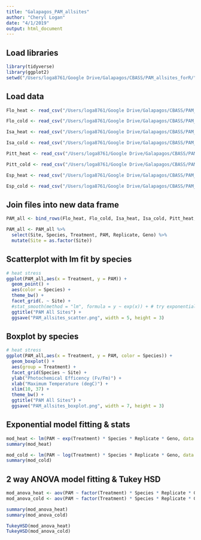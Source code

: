 ```yaml
---
title: "Galapagos_PAM_allsites"
author: "Cheryl Logan"
date: "4/1/2019"
output: html_document
---
```


## Load libraries
```r
library(tidyverse)
library(ggplot2)
setwd("/Users/loga8761/Google Drive/Galapagos/CBASS/PAM_allsites_forR/")
```

## Load data
```r
Flo_heat <- read_csv("/Users/loga8761/Google Drive/Galapagos/CBASS/PAM_allsites_forR/2019_03_17_heat_Floreana_foranalysis.csv")

Flo_cold <- read_csv("/Users/loga8761/Google Drive/Galapagos/CBASS/PAM_allsites_forR/2019_03_18_cold_Floreana_foranalysis.csv")

Isa_heat <- read_csv("/Users/loga8761/Google Drive/Galapagos/CBASS/PAM_allsites_forR/2019_03_19_heat_Isabela_foranalysis.csv")

Isa_cold <- read_csv("/Users/loga8761/Google Drive/Galapagos/CBASS/PAM_allsites_forR/2019_03_20_cold_Isabela_foranalysis.csv")

Pitt_heat <- read_csv("/Users/loga8761/Google Drive/Galapagos/CBASS/PAM_allsites_forR/2019_03_26_heat_PuntaPitt_foranalysis.csv")

Pitt_cold <- read_csv("/Users/loga8761/Google Drive/Galapagos/CBASS/PAM_allsites_forR/2019_03_27_cold_PuntaPitt_foranalysis.csv")

Esp_heat <- read_csv("/Users/loga8761/Google Drive/Galapagos/CBASS/PAM_allsites_forR/2019_04_02_heat_Espanola_foranalysis.csv")

Esp_cold <- read_csv("/Users/loga8761/Google Drive/Galapagos/CBASS/PAM_allsites_forR/2019_04_03_cold_Espanola_foranalysis.csv")
```

## Join files into new data frame
```r
PAM_all <- bind_rows(Flo_heat, Flo_cold, Isa_heat, Isa_cold, Pitt_heat, Pitt_cold, Esp_heat, Esp_cold)

PAM_all <- PAM_all %>%
  select(Site, Species, Treatment, PAM, Replicate, Geno) %>%
  mutate(Site = as.factor(Site))
```

## Scatterplot with lm fit by species
```r
# heat stress
ggplot(PAM_all,aes(x = Treatment, y = PAM)) +
  geom_point() +
  aes(color = Species) +
  theme_bw() +
  facet_grid(. ~ Site) +
  #stat_smooth(method = "lm", formula = y ~ exp(x)) + # try exponential model
  ggtitle("PAM All Sites") +
  ggsave("PAM_allsites_scatter.png", width = 5, height = 3)
```


## Boxplot by species
```r
# heat stress
ggplot(PAM_all,aes(x = Treatment, y = PAM, color = Species)) +
  geom_boxplot() +
  aes(group = Treatment) +
  facet_grid(Species ~ Site) +
  ylab("Photochemical Efficency (Fv/Fm)") +
  xlab("Maximum Temperature (degC)") +
  xlim(10, 37) +
  theme_bw() +
  ggtitle("PAM All Sites") +
  ggsave("PAM_allsites_boxplot.png", width = 7, height = 3)
```

## Exponential model fitting & stats
```r
mod_heat <- lm(PAM ~ exp(Treatment) * Species * Replicate * Geno, data = PAM_heat)
summary(mod_heat)

mod_cold <- lm(PAM ~ log(Treatment) * Species * Replicate * Geno, data = PAM_cold)
summary(mod_cold)
```
## 2 way ANOVA model fitting & Tukey HSD
```r
mod_anova_heat <- aov(PAM ~ factor(Treatment) * Species * Replicate * Geno, data = PAM_heat)
mod_anova_cold <- aov(PAM ~ factor(Treatment) * Species * Replicate * Geno, data = PAM_cold)

summary(mod_anova_heat)
summary(mod_anova_cold)

TukeyHSD(mod_anova_heat)
TukeyHSD(mod_anova_cold)
```
